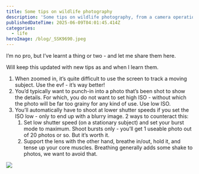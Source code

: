 ```yaml
---
title: Some tips on wildlife photography
description: 'Some tips on wildlife photography, from a camera operation perspective '
publishedDateTime: 2025-06-09T04:01:45.414Z
categories:
  - life
heroImage: /blog/_SSK9690.jpeg
---
```


I’m no pro, but I’ve learnt a thing or two - and let me share them here.

Will keep this updated with new tips as and when I learn them.

1. When zoomed in, it’s quite difficult to use the screen to track a moving subject. Use the evf - it’s way better!
2. You’d typically want to punch-in into a photo that’s been shot to show the details. For which, you do not want to set high ISO - without which the photo will be far too grainy for any kind of use. Use low ISO.
3. You’ll automatically have to shoot at lower shutter speeds if you set the ISO low  - only to end up with a blurry image. 2 ways to counteract this:
   1. Set low shutter speed (on a stationary subject) and set your burst mode to maximum. Shoot bursts only - you’ll get 1 useable photo out of 20 photos or so. But it’s worth it.
   2. Support the lens with the other hand, breathe in/out, hold it, and tense up your core muscles. Breathing generally adds some shake to photos, we want to avoid that.

![](/blog/_SSK9703.jpeg)
